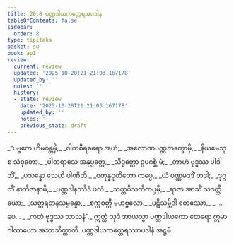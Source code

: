 ```yaml
---
title: 26.8 ပဏ္ဏဒါယကတ္ထေရအပဒါန
tableOfContents: false
sidebar:
  order: 8
type: tipitaka
basket: su
book: ap1
review:
  current: review
  updated: '2025-10-20T21:21:03.167178'
  updated_by: ''
  notes: ''
  history:
  - state: review
    date: '2025-10-20T21:21:03.167178'
    updated_by: ''
    notes: ''
    previous_state: draft
---
```



<DynamicBreadcrumb />


<ReviewStatus review={frontmatter.review} showDetails={true} />

<HypothesisAnnotation frontmatter={frontmatter} />

<Division number="28" book="ap1" e="ch" v="20" p="258">

<Paragraph number="3135" type="verses" book="ap1">
_“ပဗ္ဗတေ ဟိမဝန္တမှိ,_  
_ဝါကစီရဓရော အဟံ;_  
_အလောဏပဏ္ဏဘက္ခောမှိ,_  
_နိယမေသု စ သံဝုတော._  

</Paragraph>

</Division>
<Division number="29" book="ap1" e="ch" v="20" p="258">

<Paragraph number="3136" type="verses" book="ap1">
_ပါတရာသေ အနုပ္ပတ္တေ,_  
_သိဒ္ဓတ္ထော ဥပဂစ္ဆိ မံ;_  
_တာဟံ ဗုဒ္ဓဿ ပါဒါသိံ,_  
_ပသန္နော သေဟိ ပါဏိဘိ._  

</Paragraph>

</Division>
<Division number="30" book="ap1" e="ch" v="20" p="258">

<Paragraph number="3137" type="verses" book="ap1">
_စတုန္နဝုတိတော ကပ္ပေ,_  
_ယံ ပဏ္ဏမဒဒိံ တဒါ;_  
_ဒုဂ္ဂတိံ နာဘိဇာနာမိ,_  
_ပဏ္ဏဒါနဿိဒံ ဖလံ._  

</Paragraph>

</Division>
<Division number="31" book="ap1" e="ch" v="20" p="258">

<Paragraph number="3138" type="verses" book="ap1">
_သတ္တဝီသတိကပ္ပမှိ,_  
_ရာဇာ အာသိံ သဒတ္ထိယော;_  
_သတ္တရတနသမ္ပန္နော,_  
_စက္ကဝတ္တီ မဟဗ္ဗလော._  

</Paragraph>

</Division>
<Division number="32" book="ap1" e="ch" v="20" p="258">

<Paragraph number="3139" type="verses" book="ap1">
_ပဋိသမ္ဘိဒါ စတဿော,_  
_ …ပေ… _  
_ကတံ ဗုဒ္ဓဿ သာသနံ”._  

</Paragraph>

<Paragraph number="3140" book="ap1">
ဣတ္ထံ သုဒံ အာယသ္မာ ပဏ္ဏဒါယကော ထေရော ဣမာ ဂါထာယော အဘာသိတ္ထာတိ.

</Paragraph>
</Division>

<Paragraph number="3141" type="center" book="ap1">
ပဏ္ဏဒါယကတ္ထေရဿာပဒါနံ အဋ္ဌမံ.
</Paragraph>